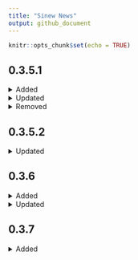 ```yaml
---
title: "Sinew News"
output: github_document
---
```


```r
knitr::opts_chunk$set(echo = TRUE)
```
## 0.3.5.1

<details>
<summary>Added</summary>

  - `NEWS.md` file to track changes to the package.
  - [pretty_namespaces](https://yonicd.github.io/sinew/reference/pretty_namespace.html)
    - Function that autoappends namespace to functions in script by searchpath order.
  - [create_yml](https://yonicd.github.io/sinew/reference/create_yml.html)
    - Functions that creates `_sinewconfig.yml` in the current project root directory, and updates `.Rbuildignore`.

</details>

<details>
<summary>Updated</summary>

  - [makeImport](https://yonicd.github.io/sinew/reference/make_import.html)
    - Writes directly to DESCRIPTION file. 
  - [untangle](https://yonicd.github.io/sinew/reference/untangle.html) 
    - Create the `body.R` file in the working directory instead of the directory where the functions are created.
    - Naming scheme for files is updated to replace all `.` in function names to `_`.

</details>

<details>
<summary>Removed</summary>

  - [makeImport](https://yonicd.github.io/sinew/reference/make_import.html)
    - does not create namespace output

</details>

## 0.3.5.2

<details>
<summary>Updated</summary>

  - Fixed bug in `pretty_namespace` when global env is empty.

</details>

## 0.3.6

<details>
<summary>Added</summary>

  - `pretty_namespace`
    - add console summary output for changes in file

</details>

<details>
<summary>Updated</summary>

  - Fixed bugs in `pretty_namespace`
    - correct shift in lines with multiple namespaces
    - search only exported namespace functions
    - function split up into smaller functions found in pretty_utils

</details>

## 0.3.7

<details>
<summary>
Added
</summary>

-   `make_force_packages`
    -   create lists for usage with `pretty_namespace` force argument.

</details>
